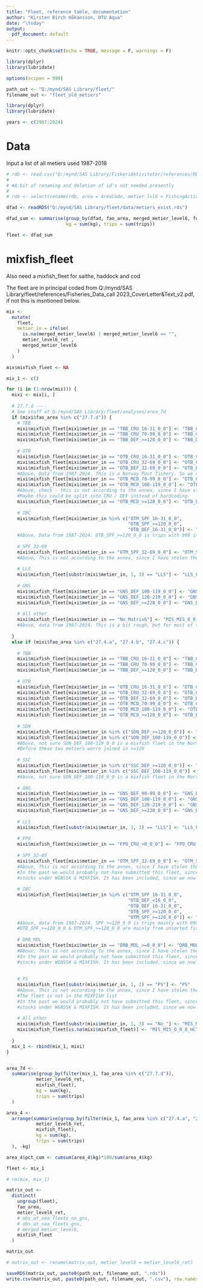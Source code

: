```yaml
---
title: "Fleet, reference table, documentation"
author: "Kirsten Birch Håkansson, DTU Aqua"
date: "\today"
output:
  pdf_document: default
---
```




```r
knitr::opts_chunk$set(echo = TRUE, message = F, warnings = F)

library(dplyr)
library(lubridate)

options(scipen = 999)

path_out <- "Q:/mynd/SAS Library/fleet/" 
filename_out <- "fleet_old_metiers"

library(dplyr)
library(lubridate)

years <- c(1987:2024)

```

# Data 

Input a list of all metiers used 1987-2018

```r


# rdb <- read.csv("Q:/mynd/SAS Library/FiskeriAktiviteter/references/RDB/AreaCodeFACCodeRegion.csv")
# 
# #A bit of renaming and deletion of id's not needed presently
# 
# rdb <- select(rename(rdb, area = AreaCode, metier_lvl6 = FishingActivityCategoryEuropeanLvl6Code), area, metier_lvl6)

dfad <- readRDS("Q:/mynd/SAS Library/fleet/data/metiers_exist.rds")

dfad_sum <- summarise(group_by(dfad, fao_area, merged_metier_level6, fdfmark, metier_level6_ret), 
                      kg = sum(kg), trips = sum(trips))

fleet <- dfad_sum

```


# mixfish_fleet

Also need a mixfish_fleet for saithe, haddock and cod

The fleet are in principal coded from Q:/mynd/SAS Library/fleet/references/Fisheries_Data_call 2023_CoverLetter&Text_v2.pdf, if not this is msntioned below.

```r

mix <-
  mutate(
    fleet,
    metier_in = ifelse(
      is.na(merged_metier_level6) | merged_metier_level6 == "",
      metier_level6_ret ,
      merged_metier_level6
    )
  )

mix$mixfish_fleet <- NA

mix_1 <- c()

for (i in (1:nrow(mix))) {
  mixi <- mix[i, ]
  
  # 27.7.d ----
  # See stuff at Q:/mynd/SAS Library/fleet/analyses/area_7d
  if (mixi$fao_area %in% c("27.7.d")) {
    # TBB
    mixi$mixfish_fleet[mixi$metier_in == "TBB_CRU_16-31_0_0"] <- "TBB_CRU_16-31_0_0_all"
    mixi$mixfish_fleet[mixi$metier_in == "TBB_CRU_70-99_0_0"] <- "TBB_CRU_70-99_0_0_all"
    mixi$mixfish_fleet[mixi$metier_in == "TBB_DEF_>=120_0_0"] <- "TBB_DEF_>=120_0_0_all"
    
    # OTB
    mixi$mixfish_fleet[mixi$metier_in == "OTB_CRU_16-31_0_0"] <- "OTB_CRU_16-31_0_0_all"
    mixi$mixfish_fleet[mixi$metier_in == "OTB_CRU_32-69_0_0"] <- "OTB_CRU_32-69_0_0_all"
    mixi$mixfish_fleet[mixi$metier_in == "OTB_DEF_32-69_0_0"] <- "OTB_DEF_32-69_0_0_all" 
    #Above, Data from 1987-2024. This is a Norway Pout fishery. So we catch NOP in area 27.7.d?
    mixi$mixfish_fleet[mixi$metier_in == "OTB_MCD_70-99_0_0"] <- "OTB_CRU_70-99_0_0_all"
    mixi$mixfish_fleet[mixi$metier_in == "OTB_MCD_100-119_0_0"] <- "OTB_DEF_100-119_0_0_all" 
    #Above, check - this is not according to the annex, since I have stolen the fleet from another area. 
    #Maybe this could be split into CRU / DEF instead of hardcoding.
    mixi$mixfish_fleet[mixi$metier_in == "OTB_MCD_>=120_0_0"] <- "OTB_DEF_>=120_0_0_all"
    
    # IBC
    mixi$mixfish_fleet[mixi$metier_in %in% c("OTM_SPF_16-31_0_0",
                                             "OTB_SPF_>=120_0_0",
                                             "OTB_DEF_16-31_0_0")] <- "MIS_MIS_0_0_0_IBC" 
    #Above, Data from 1987-2024. OTB_SPF_>=120_0_0 is trips with 999 in mesh and catching PIL and BRS
    
    # SPF_32-69
    mixi$mixfish_fleet[mixi$metier_in == "OTM_SPF_32-69_0_0"] <- "OTM_SPF_32-69_0_0_all" 
    #Above, This is not according to the annex, since I have stolen the fleet from another area
    
    # LLS
    mixi$mixfish_fleet[substr(mixi$metier_in, 1, 3) == "LLS"] <- "LLS_FIF_0_0_0_all"
    
    # GNS
    mixi$mixfish_fleet[mixi$metier_in == "GNS_DEF_100-119_0_0"] <- "GNS_DEF_100-119_0_0_all"
    mixi$mixfish_fleet[mixi$metier_in == "GNS_DEF_120-219_0_0"] <- "GNS_DEF_120-219_0_0_all"
    mixi$mixfish_fleet[mixi$metier_in == "GNS_DEF_>=220_0_0"] <- "GNS_DEF_>=220_0_0_all"
    
    # All other
    mixi$mixfish_fleet[mixi$metier_in == "No_Matrix6"] <- "MIS_MIS_0_0_0_HC" 
    #Above, data from 1987-2024. This is a bit rough, but for most of the data it is True. There are two BRS / PIL trips that get this one
    
  }
  else if (mixi$fao_area %in% c("27.4.a", "27.4.b", "27.4.c")) {
    
    # TBB
    mixi$mixfish_fleet[mixi$metier_in == "TBB_CRU_16-31_0_0"] <- "TBB_CRU_16-31_0_0_all"
    mixi$mixfish_fleet[mixi$metier_in == "TBB_CRU_70-99_0_0"] <- "TBB_CRU_70-99_0_0_all"
    mixi$mixfish_fleet[mixi$metier_in == "TBB_DEF_>=120_0_0"] <- "TBB_DEF_>=120_0_0_all"
    
    # OTB
    mixi$mixfish_fleet[mixi$metier_in == "OTB_CRU_16-31_0_0"] <- "OTB_CRU_16-31_0_0_all"
    mixi$mixfish_fleet[mixi$metier_in == "OTB_CRU_32-69_0_0"] <- "OTB_CRU_32-69_0_0_all"
    mixi$mixfish_fleet[mixi$metier_in == "OTB_DEF_32-69_0_0"] <- "OTB_DEF_32-69_0_0_all" 
    mixi$mixfish_fleet[mixi$metier_in == "OTB_MCD_70-99_0_0"] <- "OTB_CRU_70-99_0_0_all"
    mixi$mixfish_fleet[mixi$metier_in == "OTB_MCD_100-119_0_0"] <- "OTB_DEF_100-119_0_0_all" 
    mixi$mixfish_fleet[mixi$metier_in == "OTB_MCD_>=120_0_0"] <- "OTB_DEF_>=120_0_0_all"
    
    # SDN
    mixi$mixfish_fleet[mixi$metier_in %in% c("SDN_DEF_>=120_0_0")] <- "SDN_DEF_>=120_0_0_all"
    mixi$mixfish_fleet[mixi$metier_in %in% c("SDN_DEF_100-119_0_0")] <- "SDN_DEF_100-119_0_0_all"
    #Above, not sure SDN_DEF_100-119_0_0 is a mixfish fleet in the North se, but the code is in the vocab
    #Before these two metiers werre joined in >=120
    
    # SSC
    mixi$mixfish_fleet[mixi$metier_in %in% c("SSC_DEF_>=120_0_0")] <- "SSC_DEF_>=120_0_0_all"
    mixi$mixfish_fleet[mixi$metier_in %in% c("SSC_DEF_100-119_0_0")] <- "SSC_DEF_100-119_0_0_all"
    #Above, not sure SDN_DEF_100-119_0_0 is a mixfish fleet in the North sea, but the code is in the vocab
    
    # GNS
    mixi$mixfish_fleet[mixi$metier_in == "GNS_DEF_90-99_0_0"] <- "GNS_DEF_90-99_0_0_all"
    mixi$mixfish_fleet[mixi$metier_in == "GNS_DEF_100-119_0_0"] <- "GNS_DEF_100-119_0_0_all"
    mixi$mixfish_fleet[mixi$metier_in == "GNS_DEF_120-219_0_0"] <- "GNS_DEF_120-219_0_0_all"
    mixi$mixfish_fleet[mixi$metier_in == "GNS_DEF_>=220_0_0"] <- "GNS_DEF_>=220_0_0_all"
    
    # LLS
    mixi$mixfish_fleet[substr(mixi$metier_in, 1, 3) == "LLS"] <- "LLS_FIF_0_0_0_all"
    
    # FPO
    mixi$mixfish_fleet[mixi$metier_in == "FPO_CRU_>0_0_0"] <- "FPO_CRU_>0_0_0_all"
    
    # SPF_32-69
    mixi$mixfish_fleet[mixi$metier_in == "OTM_SPF_32-69_0_0"] <- "OTM_SPF_32-69_0_0_all" 
    #Above, This is not according to the annex, since I have stolen the fleet from another area
    #In the past we would probably not have submitted this fleet, since it normally don't catch 
    #stocks under WGNSSK & MIXFISH. It has been included, since we now include all effort.
    
    # IBC
    mixi$mixfish_fleet[mixi$metier_in %in% c("OTM_SPF_16-31_0_0",
                                             "OTB_DEF_<16_0_0",
                                             "OTB_DEF_16-31_0_0",
                                             "OTB_SPF_>=120_0_0",
                                             "OTM_SPF_>=120_0_0")] <- "MIS_MIS_0_0_0_IBC" 
    #Above, data from 1987-2024. SPF_>=120_0_0 is trips mainly with 999 in mesh and catching SPF
    #OTB_SPF_>=120_0_0 & OTM_SPF_>=120_0_0 are mainly from unsorted fisheries
    
    # DRB_MOL
    mixi$mixfish_fleet[mixi$metier_in == "DRB_MOL_>=0_0_0"] <- "DRB_MOL_>=0_0_0_all"
    #Above, This is not according to the annex, since I have stolen the fleet from another area
    #In the past we would probably not have submitted this fleet, since it normally don't catch 
    #stocks under WGNSSK & MIXFISH. It has been included, since we now include all effort.
    
    
    # PS
    mixi$mixfish_fleet[substr(mixi$metier_in, 1, 2) == "PS"] <- "PS"
    #Above, This is not according to the annex, since I have stolen the fleet from another AWG.
    #The fleet is not in the MIXFISH list
    #In the past we would probably not have submitted this fleet, since it normally don't catch 
    #stocks under WGNSSK & MIXFISH. It has been included, since we now include all effort.
    
    # All other
    mixi$mixfish_fleet[substr(mixi$metier_in, 1, 3) == "No_"] <- "MIS_MIS_0_0_0_HC" 
    mixi$mixfish_fleet[is.na(mixi$mixfish_fleet)] <- "MIS_MIS_0_0_0_HC" 
    
  }
  mix_1 <- rbind(mix_1, mixi)
}


area_7d <-
  summarise(group_by(filter(mix_1, fao_area %in% c("27.7.d")),
           metier_level6_ret,
           mixfish_fleet),
           kg = sum(kg),
           trips = sum(trips)
  )

area_4 <-
  arrange(summarise(group_by(filter(mix_1, fao_area %in% c("27.4.a", "27.4.b", "27.4.c")),
           metier_level6_ret,
           mixfish_fleet),
           kg = sum(kg),
           trips = sum(trips)
  ), -kg)

area_4$pct_cum <- cumsum(area_4$kg)*100/sum(area_4$kg)

fleet <- mix_1

# rm(mix, mix_1)
```


```r

matrix_out <-
  distinct(
    ungroup(fleet),
    fao_area,
    metier_level6_ret,
    # obs_at_sea_fleets_no_gns,
    # obs_at_sea_fleets_gns,
    # merged_metier_level6,
    mixfish_fleet
  )

matrix_out

# matrix_out <- rename(matrix_out, metier_level6 = metier_level6_ret)

saveRDS(matrix_out, paste0(path_out, filename_out, ".rds"))
write.csv(matrix_out, paste0(path_out, filename_out, ".csv"), row.names = F)

```


